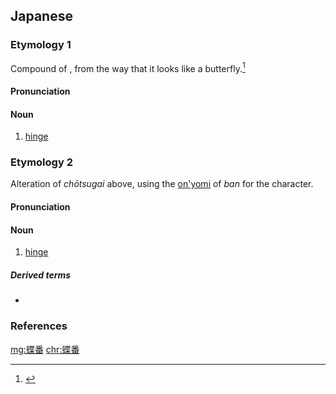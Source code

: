 ==Japanese==
{{wikipedia|lang=ja}}

===Etymology 1===
{{ja-kanjitab|ちょう|つがい|yomi=j}}
Compound of {{affix|sort=ちょうつがい|ja|蝶|tr1=chō|t1=butterfly|番|tr2=tsugai|t2=joint}}, from the way that it looks like a butterfly.<ref name="DJR">{{R:Daijirin}}</ref>

====Pronunciation====
{{ja-pron|yomi=j|ちょうつがい|acc=3|acc_ref=DJR,NHK}}

====Noun====
{{ja-noun|ちょうつがい|hhira=てふつがひ}}

# [[hinge]]

===Etymology 2===
{{ja-kanjitab|ちょう|ばん|yomi=o}}
Alteration of ''chōtsugai'' above, using the [[音読み#Japanese|on'yomi]] of ''ban'' for the {{ja-l|番}} character.

====Pronunciation====
{{ja-pron|yomi=o|ちょうばん|acc=0|acc_ref=DJR}}

====Noun====
{{ja-noun|ちょうばん|hhira=てふばん}}

# [[hinge]]

=====Derived terms=====
* {{ja-r|蝶番関節|ちょうばん かんせつ|[[hinge joint]]}}

===References===
<references/>

[[mg:蝶番]]
[[chr:蝶番]]